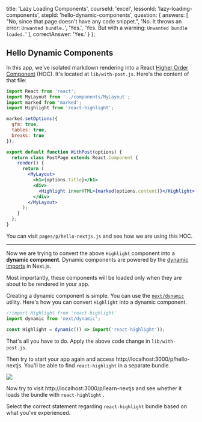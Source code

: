 
  title: 'Lazy Loading Components',
  courseId: 'excel',
  lessonId: 'lazy-loading-components',
  stepId: 'hello-dynamic-components',
  question: {
    answers: [
      "No, since that page doesn't have any code snippet.",
      'No. It throws an error: `Unwanted bundle.`',
      'Yes.',
      'Yes. But with a warning: `Unwanted bundle loaded.`'
    ],
    correctAnswer: 'Yes.'
  }
};

## Hello Dynamic Components

In this app, we've isolated markdown rendering into a React [Higher Order Component](https://reactjs.org/docs/higher-order-components.html) (HOC).
It's located at `lib/with-post.js`. Here's the content of that file:

```jsx
import React from 'react';
import MyLayout from '../components/MyLayout';
import marked from 'marked';
import Highlight from 'react-highlight';

marked.setOptions({
  gfm: true,
  tables: true,
  breaks: true
});

export default function WithPost(options) {
  return class PostPage extends React.Component {
    render() {
      return (
        <MyLayout>
          <h1>{options.title}</h1>
          <div>
            <Highlight innerHTML>{marked(options.content)}</Highlight>
          </div>
        </MyLayout>
      );
    }
  };
}
```

You can visit `pages/p/hello-nextjs.js` and see how we are using this HOC.

---

Now we are trying to convert the above `Highlight` component into a **dynamic component**. Dynamic components are powered by the [dynamic imports](https://nextjs.org/docs/#dynamic-import) in Next.js.

Most importantly, these components will be loaded only when they are about to be rendered in your app.

Creating a dynamic component is simple. You can use the [`next/dynamic`](https://nextjs.org/docs/#dynamic-import) utility. Here's how you can convert `Highlight` into a dynamic component.

```jsx
//import Highlight from 'react-highlight'
import dynamic from 'next/dynamic';

const Highlight = dynamic(() => import('react-highlight'));
```

That's all you have to do.
Apply the above code change in `lib/with-post.js`.

Then try to start your app again and access http://localhost:3000/p/hello-nextjs. You'll be able to find `react-highlight` in a separate bundle.

![](/static/images/llc-network.png)

Now try to visit http://localhost:3000/p/learn-nextjs and see whether it loads the bundle with `react-highlight` .

Select the correct statement regarding `react-highlight` bundle based on what you've experienced.

